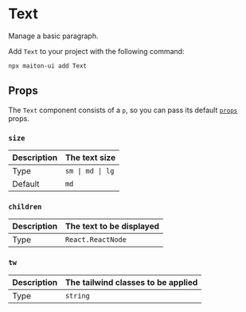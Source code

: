 # Text

Manage a basic paragraph.

Add `Text` to your project with the following command:

```sh
npx maiton-ui add Text
```

## Props

The `Text` component consists of a `p`, so you can pass its default [`props`](https://developer.mozilla.org/en-US/docs/Web/HTML/Element/p) props.

### `size`

| Description | The text size |
| ------------- | ----- |
| Type | `sm \| md \| lg` |
| Default | `md` |

### `children`

| Description | The text to be displayed |
| ------------- | ----- |
| Type | `React.ReactNode` |

### `tw`

| Description | The tailwind classes to be applied |
| ------------- | ----- |
| Type | `string` |
